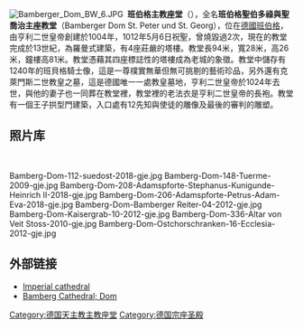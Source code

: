 {{noteTA
|1=zh-tw:班伯格;zh-cn:班贝格;
}}
[[File:Bamberger_Dom_BW_6.JPG|thumb]]
 '''班伯格主教座堂'''（{{lang-de|Bamberger Dom}}），全名'''班伯格聖伯多祿與聖喬治主座教堂'''（Bamberger Dom St. Peter und St. Georg），位在[[德國|德國]][[班伯格|班伯格]]，由亨利二世皇帝創建於1004年，1012年5月6日祝聖，曾燒毀過2次，現在的教堂完成於13世紀，為羅曼式建築，有4座莊嚴的塔樓。教堂長94米，寬28米，高26米，鐘樓高81米。教堂憑藉其四座標誌性的塔樓成為老城的象徵。教堂中儲存有1240年的班貝格騎士像，這是一尊樸實無華但無可挑剔的藝術珍品，另外還有克萊門斯二世教皇之墓，這是德國唯一一處教皇墓地，亨利二世皇帝於1024年去世，與他的妻子也一同葬在教堂裡，教堂裡的老法衣是亨利二世皇帝的長袍。教堂有一個王子拱型門建築，入口處有12先知與使徒的雕像及最後的審判的雕塑。

== 照片库 ==
<br><gallery class=center caption="班贝格主教座堂 - Bamberger Dom">
Bamberg-Dom-112-suedost-2018-gje.jpg
Bamberg-Dom-148-Tuerme-2009-gje.jpg
Bamberg-Dom-208-Adamspforte-Stephanus-Kunigunde-Heinrich II-2018-gje.jpg
Bamberg-Dom-206-Adamspforte-Petrus-Adam-Eva-2018-gje.jpg
Bamberg-Dom-Bamberger Reiter-04-2012-gje.jpg
Bamberg-Dom-Kaisergrab-10-2012-gje.jpg
Bamberg-Dom-336-Altar von Veit Stoss-2010-gje.jpg
Bamberg-Dom-Ostchorschranken-16-Ecclesia-2012-gje.jpg
</gallery>

== 外部链接 ==
{{Commonscat|Bamberg Cathedral}}
* [https://web.archive.org/web/20081118071307/http://www.bamberg.info/www_tks/Bamberg_eng_sights_Cathedral_667_194_7_f.htm Imperial cathedral]
* [http://www.planetware.com/bamberg/bamberg-cathedral-d-ba-bamc.htm Bamberg Cathedral; Dom] {{Wayback|url=http://www.planetware.com/bamberg/bamberg-cathedral-d-ba-bamc.htm |date=20120920044022 }}

{{coord|49|53|27|N|10|52|57|E|region:DE-BY_type:landmark|display=title}}

{{Authority control}}
[[Category:德国天主教主教座堂|Category:德国天主教主教座堂]]
[[Category:德国宗座圣殿|Category:德国宗座圣殿]]